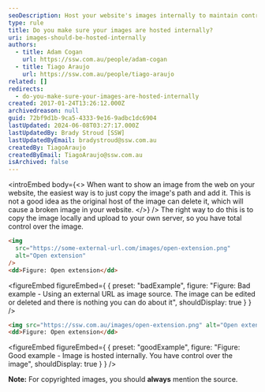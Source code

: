 ```yaml
---
seoDescription: Host your website's images internally to maintain control and avoid broken links caused by external image deletion.
type: rule
title: Do you make sure your images are hosted internally?
uri: images-should-be-hosted-internally
authors:
  - title: Adam Cogan
    url: https://ssw.com.au/people/adam-cogan
  - title: Tiago Araujo
    url: https://ssw.com.au/people/tiago-araujo
related: []
redirects:
  - do-you-make-sure-your-images-are-hosted-internally
created: 2017-01-24T13:26:12.000Z
archivedreason: null
guid: 72bf9d1b-9ca5-4333-9e16-9adbc1dc6904
lastUpdated: 2024-06-08T03:27:17.000Z
lastUpdatedBy: Brady Stroud [SSW]
lastUpdatedByEmail: bradystroud@ssw.com.au
createdBy: TiagoAraujo
createdByEmail: TiagoAraujo@ssw.com.au
isArchived: false
---
```


<introEmbed
  body={<>
When want to show an image from the web on your website, the easiest way is to just copy the image's path and add it. This is not a good idea as the original host of the image can delete it, which will cause a broken image in your website.
  </>}
/>
The right way to do this is to copy the image locally and upload to your own server, so you have total control over the image.

```html
<img
  src="https://some-external-url.com/images/open-extension.png"
  alt="Open extension"
/>
<dd>Figure: Open extension</dd>
```
<figureEmbed figureEmbed={ {
  preset: "badExample",
  figure: "Figure: Bad example - Using an external URL as image source. The image can be edited or deleted and there is nothing you can do about it",
  shouldDisplay: true
} } />


```html
<img src="https://ssw.com.au/images/open-extension.png" alt="Open extension" />
<dd>Figure: Open extension</dd>
```
<figureEmbed figureEmbed={ {
  preset: "goodExample",
  figure: "Figure: Good example - Image is hosted internally. You have control over the image",
  shouldDisplay: true
} } />


**Note:** For copyrighted images, you should **always** mention the source.
